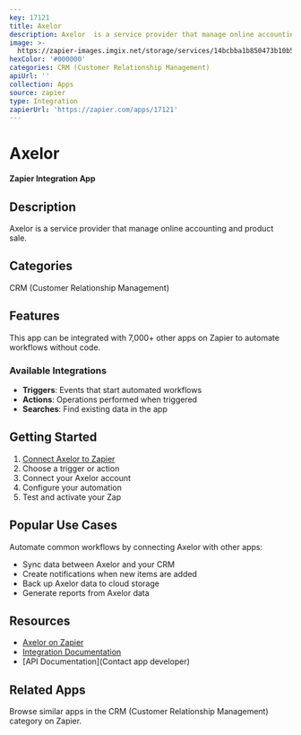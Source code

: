 ```yaml
---
key: 17121
title: Axelor
description: Axelor  is a service provider that manage online accounting and product sale.
image: >-
  https://zapier-images.imgix.net/storage/services/14bcbba1b850473b10b57fcd7b46b7b2.png?auto=format%2Ccompress&ixlib=python-3.0.0&q=50
hexColor: '#000000'
categories: CRM (Customer Relationship Management)
apiUrl: ''
collection: Apps
source: zapier
type: Integration
zapierUrl: 'https://zapier.com/apps/17121'
---
```

# Axelor

**Zapier Integration App**

## Description

Axelor  is a service provider that manage online accounting and product sale.

## Categories

CRM (Customer Relationship Management)

## Features

This app can be integrated with 7,000+ other apps on Zapier to automate workflows without code.

### Available Integrations

- **Triggers**: Events that start automated workflows
- **Actions**: Operations performed when triggered
- **Searches**: Find existing data in the app

## Getting Started

1. [Connect Axelor to Zapier](https://zapier.com/apps/17121)
2. Choose a trigger or action
3. Connect your Axelor account
4. Configure your automation
5. Test and activate your Zap

## Popular Use Cases

Automate common workflows by connecting Axelor with other apps:

- Sync data between Axelor and your CRM
- Create notifications when new items are added
- Back up Axelor data to cloud storage
- Generate reports from Axelor data

## Resources

- [Axelor on Zapier](https://zapier.com/apps/17121)
- [Integration Documentation](https://zapier.com/apps/17121/integrations)
- [API Documentation](Contact app developer)

## Related Apps

Browse similar apps in the CRM (Customer Relationship Management) category on Zapier.
